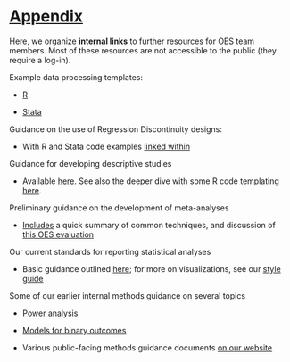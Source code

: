# [Appendix](#appendix)

Here, we organize **internal links** to further resources for OES team members. Most of these resources are not accessible to the public (they require a log-in).

Example data processing templates:

- [R](https://drive.google.com/drive/folders/1kzsXWhkZrOkVUGlFcmDccMIqWVUvprvV?usp=drive_link)

- [Stata](https://drive.google.com/drive/folders/1Gwv-ndU4bbnnjgQWli__y6NnztjrGlkd?usp=drive_link)

Guidance on the use of Regression Discontinuity designs:

- With R and Stata code examples [linked within](https://docs.google.com/document/d/1Mqio5YvW89iFJ0ZT85IfBa08or5BZil6wsHERwkrPGU/edit?usp=sharing)

Guidance for developing descriptive studies

- Available [here](https://docs.google.com/document/d/1-igC6P7kK0qRUw6d4y_NA3_jVJWRtWkKMCLP78cd5xk/edit?usp=sharing). See also the deeper dive with some R code templating [here](https://docs.google.com/document/d/17IpjhkDVEkgxtHL_mpSAQwTluI6rfNsA/edit?usp=drive_link&ouid=102300751917407626743&rtpof=true&sd=true).

Preliminary guidance on the development of meta-analyses

- [Includes](https://docs.google.com/document/d/1Lji1HXOWAN1j6SG5_eMQoMhop_va3c0w7LJ0OYDv1B8/edit?usp=drive_link) a quick summary of common techniques, and discussion of [this OES evaluation](https://oes.gsa.gov/projects/ARP-ACA/)

Our current standards for reporting statistical analyses

- Basic guidance outlined [here](https://docs.google.com/document/d/122mdJKWMOeA4vSgSeCVlVRgV-R4Sd5rOl40DZPckbJs/edit?usp=drive_link); for more on visualizations, see our [style guide](https://docs.google.com/document/d/1UyQv3Ari0i_tNoU4aSfwQNvVbKIRFmxvudAcmMMEkxg/edit#bookmark=id.550pa1gxsyv7)

Some of our earlier internal methods guidance on several topics

- [Power analysis](https://docs.google.com/document/d/166J6gOpgn1JYHXIZNcNWKZmXdyjku7kiXL57uYe43Pg/edit?usp=sharing)

- [Models for binary outcomes](https://docs.google.com/document/d/1ejU_doGX6Ms8YYX9Gun0J0SkJxzQR8K8OUa30TLHL1s/edit?usp=drive_link)

- Various public-facing methods guidance documents [on our website](https://oes.gsa.gov/methods/)

